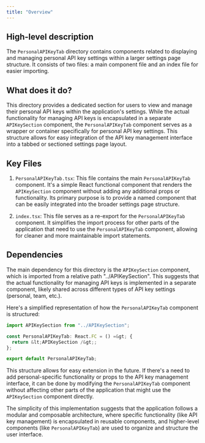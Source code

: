 ```yaml
---
title: "Overview"
---
```


## High-level description
The `PersonalAPIKeyTab` directory contains components related to displaying and managing personal API key settings within a larger settings page structure. It consists of two files: a main component file and an index file for easier importing.

## What does it do?
This directory provides a dedicated section for users to view and manage their personal API keys within the application's settings. While the actual functionality for managing API keys is encapsulated in a separate `APIKeySection` component, the `PersonalAPIKeyTab` component serves as a wrapper or container specifically for personal API key settings. This structure allows for easy integration of the API key management interface into a tabbed or sectioned settings page layout.

## Key Files

1. `PersonalAPIKeyTab.tsx`:
   This file contains the main `PersonalAPIKeyTab` component. It's a simple React functional component that renders the `APIKeySection` component without adding any additional props or functionality. Its primary purpose is to provide a named component that can be easily integrated into the broader settings page structure.

2. `index.tsx`:
   This file serves as a re-export for the `PersonalAPIKeyTab` component. It simplifies the import process for other parts of the application that need to use the `PersonalAPIKeyTab` component, allowing for cleaner and more maintainable import statements.

## Dependencies
The main dependency for this directory is the `APIKeySection` component, which is imported from a relative path "../APIKeySection". This suggests that the actual functionality for managing API keys is implemented in a separate component, likely shared across different types of API key settings (personal, team, etc.).

Here's a simplified representation of how the `PersonalAPIKeyTab` component is structured:

```typescript
import APIKeySection from "../APIKeySection";

const PersonalAPIKeyTab: React.FC = () =&gt; {
  return &lt;APIKeySection /&gt;;
};

export default PersonalAPIKeyTab;
```

This structure allows for easy extension in the future. If there's a need to add personal-specific functionality or props to the API key management interface, it can be done by modifying the `PersonalAPIKeyTab` component without affecting other parts of the application that might use the `APIKeySection` component directly.

The simplicity of this implementation suggests that the application follows a modular and composable architecture, where specific functionality (like API key management) is encapsulated in reusable components, and higher-level components (like `PersonalAPIKeyTab`) are used to organize and structure the user interface.